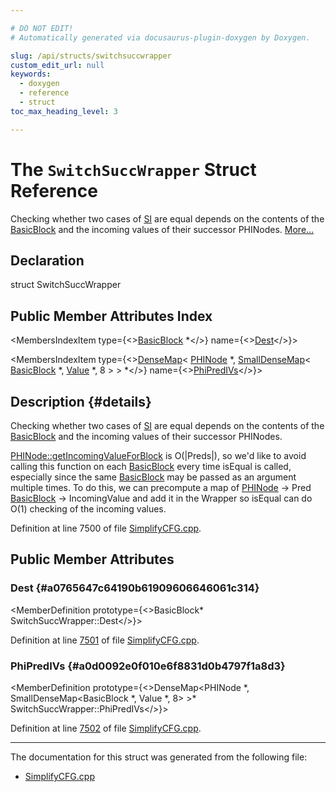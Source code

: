 ```yaml
---

# DO NOT EDIT!
# Automatically generated via docusaurus-plugin-doxygen by Doxygen.

slug: /api/structs/switchsuccwrapper
custom_edit_url: null
keywords:
  - doxygen
  - reference
  - struct
toc_max_heading_level: 3

---
```





# The `SwitchSuccWrapper` Struct Reference

<DoxygenPage pluginConfig={pluginConfig}>

Checking whether two cases of <a href="/docs/api/namespaces/llvm/si">SI</a> are equal depends on the contents of the <a href="/docs/api/classes/llvm/basicblock">BasicBlock</a> and the incoming values of their successor PHINodes. <a href="#details">More...</a>

## Declaration

<CodeBlock>struct SwitchSuccWrapper</CodeBlock>

## Public Member Attributes Index

<MembersIndex>

<MembersIndexItem
  type={<><a href="/docs/api/classes/llvm/basicblock">BasicBlock</a> &#42;</>}
  name={<><a href="#a0765647c64190b61909606646061c314">Dest</a></>}>
</MembersIndexItem>

<MembersIndexItem
  type={<><a href="/docs/api/classes/llvm/densemap">DenseMap</a>&lt; <a href="/docs/api/classes/llvm/phinode">PHINode</a> &#42;, <a href="/docs/api/classes/llvm/smalldensemap">SmallDenseMap</a>&lt; <a href="/docs/api/classes/llvm/basicblock">BasicBlock</a> &#42;, <a href="/docs/api/classes/llvm/value">Value</a> &#42;, 8 &gt; &gt; &#42;</>}
  name={<><a href="#a0d0092e0f010e6f8831d0b4797f1a8d3">PhiPredIVs</a></>}>
</MembersIndexItem>

</MembersIndex>

## Description {#details}

Checking whether two cases of <a href="/docs/api/namespaces/llvm/si">SI</a> are equal depends on the contents of the <a href="/docs/api/classes/llvm/basicblock">BasicBlock</a> and the incoming values of their successor PHINodes.

<a href="/docs/api/classes/llvm/phinode/#ab2db7609ec72b1af2f91d47e40dc3722">PHINode::getIncomingValueForBlock</a> is O(|Preds|), so we&#39;d like to avoid calling this function on each <a href="/docs/api/classes/llvm/basicblock">BasicBlock</a> every time isEqual is called, especially since the same <a href="/docs/api/classes/llvm/basicblock">BasicBlock</a> may be passed as an argument multiple times. To do this, we can precompute a map of <a href="/docs/api/classes/llvm/phinode">PHINode</a> -&gt; Pred <a href="/docs/api/classes/llvm/basicblock">BasicBlock</a> -&gt; IncomingValue and add it in the Wrapper so isEqual can do O(1) checking of the incoming values.

Definition at line 7500 of file <a href="/docs/api/files/lib/lib/transforms/lib/transforms/utils/simplifycfg-cpp">SimplifyCFG.cpp</a>.

<SectionDefinition>

## Public Member Attributes

### Dest {#a0765647c64190b61909606646061c314}

<MemberDefinition
  prototype={<>BasicBlock&#42; SwitchSuccWrapper::Dest</>}>

Definition at line <a href="/docs/api/files/lib/lib/transforms/lib/transforms/utils/simplifycfg-cpp/#l07501">7501</a> of file <a href="/docs/api/files/lib/lib/transforms/lib/transforms/utils/simplifycfg-cpp">SimplifyCFG.cpp</a>.
</MemberDefinition>

### PhiPredIVs {#a0d0092e0f010e6f8831d0b4797f1a8d3}

<MemberDefinition
  prototype={<>DenseMap&lt;PHINode &#42;, SmallDenseMap&lt;BasicBlock &#42;, Value &#42;, 8&gt; &gt;&#42; SwitchSuccWrapper::PhiPredIVs</>}>

Definition at line <a href="/docs/api/files/lib/lib/transforms/lib/transforms/utils/simplifycfg-cpp/#l07502">7502</a> of file <a href="/docs/api/files/lib/lib/transforms/lib/transforms/utils/simplifycfg-cpp">SimplifyCFG.cpp</a>.
</MemberDefinition>

</SectionDefinition>

<hr/>

The documentation for this struct was generated from the following file:

<ul>
<li><a href="/docs/api/files/lib/lib/transforms/lib/transforms/utils/simplifycfg-cpp">SimplifyCFG.cpp</a></li>
</ul>

</DoxygenPage>
